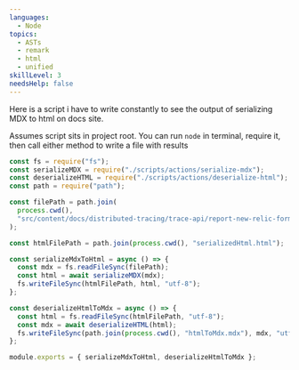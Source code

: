 ```yaml
---
languages:
  - Node
topics:
  - ASTs
  - remark
  - html
  - unified
skillLevel: 3
needsHelp: false
---
```


Here is a script i have to write constantly to see the output of serializing MDX to html on docs site.

Assumes script sits in project root. You can run `node` in terminal, require it, then call either method to write a file with results

```js
const fs = require("fs");
const serializeMDX = require("./scripts/actions/serialize-mdx");
const deserializeHTML = require("./scripts/actions/deserialize-html");
const path = require("path");

const filePath = path.join(
  process.cwd(),
  "src/content/docs/distributed-tracing/trace-api/report-new-relic-format-traces-trace-api.mdx"
);

const htmlFilePath = path.join(process.cwd(), "serializedHtml.html");

const serializeMdxToHtml = async () => {
  const mdx = fs.readFileSync(filePath);
  const html = await serializeMDX(mdx);
  fs.writeFileSync(htmlFilePath, html, "utf-8");
};

const deserializeHtmlToMdx = async () => {
  const html = fs.readFileSync(htmlFilePath, "utf-8");
  const mdx = await deserializeHTML(html);
  fs.writeFileSync(path.join(process.cwd(), "htmlToMdx.mdx"), mdx, "utf-8");
};

module.exports = { serializeMdxToHtml, deserializeHtmlToMdx };
```
